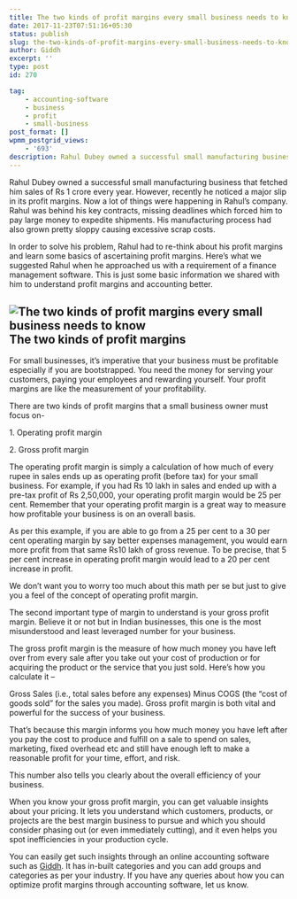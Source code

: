 ```yaml
---
title: The two kinds of profit margins every small business needs to know
date: 2017-11-23T07:51:16+05:30
status: publish
slug: the-two-kinds-of-profit-margins-every-small-business-needs-to-know
author: Giddh
excerpt: ''
type: post
id: 270

tag:
    - accounting-software
    - business
    - profit
    - small-business
post_format: []
wpmm_postgrid_views:
    - '693'
description: Rahul Dubey owned a successful small manufacturing business that fetched him sales of Rs 1 crore every year. However,recently he noticed a major
---
```

Rahul Dubey owned a successful small manufacturing business that fetched him sales of Rs 1 crore every year. However, recently he noticed a major slip in its profit margins. Now a lot of things were happening in Rahul’s company. Rahul was behind his key contracts, missing deadlines which forced him to pay large money to expedite shipments. His manufacturing process had also grown pretty sloppy causing excessive scrap costs.

In order to solve his problem, Rahul had to re-think about his profit margins and learn some basics of ascertaining profit margins. Here’s what we suggested Rahul when he approached us with a requirement of a finance management software. This is just some basic information we shared with him to understand profit margins and accounting better.

<img class="wp-block-image size-large" src = "../../img/blog/1*Yhj15DpRE7IDfaMerr36Ug.webp" alt="The two kinds of profit margins every small business needs to know" />**The two kinds of profit margins**
-----------------------------------

For small businesses, it’s imperative that your business must be profitable especially if you are bootstrapped. You need the money for serving your customers, paying your employees and rewarding yourself. Your profit margins are like the measurement of your profitability.

There are two kinds of profit margins that a small business owner must focus on-

1\. Operating profit margin

2\. Gross profit margin

The operating profit margin is simply a calculation of how much of every rupee in sales ends up as operating profit (before tax) for your small business. For example, if you had Rs 10 lakh in sales and ended up with a pre-tax profit of Rs 2,50,000, your operating profit margin would be 25 per cent. Remember that your operating profit margin is a great way to measure how profitable your business is on an overall basis.

As per this example, if you are able to go from a 25 per cent to a 30 per cent operating margin by say better expenses management, you would earn more profit from that same Rs10 lakh of gross revenue. To be precise, that 5 per cent increase in operating profit margin would lead to a 20 per cent increase in profit.

We don’t want you to worry too much about this math per se but just to give you a feel of the concept of operating profit margin.

The second important type of margin to understand is your gross profit margin. Believe it or not but in Indian businesses, this one is the most misunderstood and least leveraged number for your business.

The gross profit margin is the measure of how much money you have left over from every sale after you take out your cost of production or for acquiring the product or the service that you just sold. Here’s how you calculate it –

Gross Sales (i.e., total sales before any expenses) Minus COGS (the “cost of goods sold” for the sales you made). Gross profit margin is both vital and powerful for the success of your business.

That’s because this margin informs you how much money you have left after you pay the cost to produce and fulfill on a sale to spend on sales, marketing, fixed overhead etc and still have enough left to make a reasonable profit for your time, effort, and risk.

This number also tells you clearly about the overall efficiency of your business.

When you know your gross profit margin, you can get valuable insights about your pricing. It lets you understand which customers, products, or projects are the best margin business to pursue and which you should consider phasing out (or even immediately cutting), and it even helps you spot inefficiencies in your production cycle.

You can easily get such insights through an online accounting software such as [Giddh](https://giddh.com). It has in-built categories and you can add groups and categories as per your industry. If you have any queries about how you can optimize profit margins through accounting software, let us know.